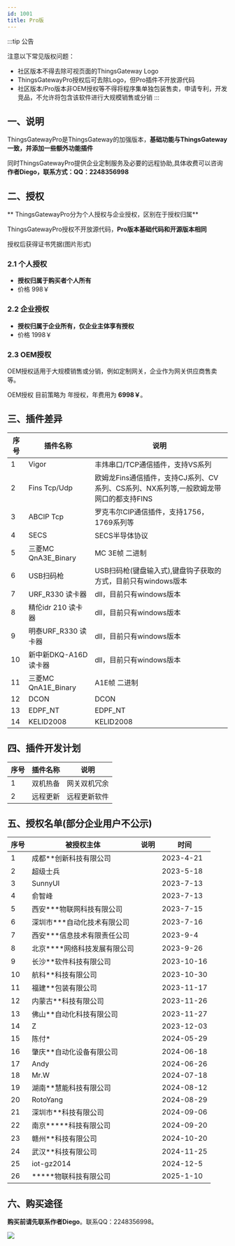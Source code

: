 ```yaml
---
id: 1001
title: Pro版
---
```




:::tip 公告

注意以下常见版权问题：

- 社区版本不得去除可视页面的ThingsGateway Logo
- ThingsGatewayPro授权后可去除Logo，但Pro插件不开放源代码
- 社区版本/Pro版本非OEM授权等不得将程序集单独包装售卖，申请专利，开发竞品，不允许将包含该软件进行大规模销售或分销
:::  

## 一、说明

ThingsGatewayPro是ThingsGateway的加强版本，**基础功能与ThingsGateway一致，并添加一些额外功能插件**

同时ThingsGatewayPro提供企业定制服务及必要的远程协助,具体收费可以咨询**作者Diego，联系方式：QQ：2248356998**

## 二、授权

** ThingsGatewayPro分为个人授权与企业授权，区别在于授权归属**

ThingsGatewayPro授权不开放源代码，**Pro版本基础代码和开源版本相同**

授权后获得证书凭据(图片形式)

### 2.1 个人授权

- **授权归属于购买者个人所有**
- 价格 998￥

### 2.2 企业授权

- **授权归属于企业所有，仅企业主体享有授权**
- 价格 1998￥

### 2.3 OEM授权

OEM授权适用于大规模销售或分销，例如定制网关，企业作为网关供应商售卖等。

OEM授权 目前策略为 年授权，年费用为 **6998￥**。

## 三、插件差异

|序号| 插件名称           |  说明      |            
|----| ---------------| --------------------------|
|1| Vigor | 丰炜串口/TCP通信插件，支持VS系列|
|2| Fins Tcp/Udp | 欧姆龙Fins通信插件，支持CJ系列、CV系列、CS系列、NX系列等,一般欧姆龙带网口的都支持FINS|
|3| ABCIP Tcp | 罗克韦尔CIP通信插件，支持1756，1769系列等|
|4| SECS | SECS半导体协议|
|5| 三菱MC QnA3E_Binary | MC 3E帧 二进制 |
|6| USB扫码枪 | USB扫码枪(键盘输入式),键盘钩子获取的方式，目前只有windows版本|
|7| URF_R330 读卡器  | dll，目前只有windows版本|
|8| 精伦idr 210 读卡器 | dll，目前只有windows版本|
|9| 明泰URF_R330 读卡器 | dll，目前只有windows版本|
|10| 新中新DKQ-A16D 读卡器 | dll，目前只有windows版本|
|11| 三菱MC QnA1E_Binary | A1E帧 二进制 |
|12| DCON | DCON  |
|13| EDPF_NT | EDPF_NT  |
|14| KELID2008 | KELID2008  |

## 四、插件开发计划

|序号| 插件名称           |  说明      |  
|----| ---------------| --------------------------|
|1| 双机热备 | 网关双机冗余| 已完成 |
|2| 远程更新 | 远程更新软件| 已完成 |


## 五、授权名单(部分企业用户不公示)

|序号| 被授权主体           |  说明      |     时间           |       
|----| ---------------| --------------------------|-------------------|
|1| 成都**创新科技有限公司 | | 2023-4-21|
|2| 超级士兵 | | 2023-5-18|
|3| SunnyUI | | 2023-7-13|
|4| 俞智峰 | | 2023-7-13|
|5| 西安***物联网科技有限公司 | | 2023-7-15|
|6| 深圳市***自动化技术有限公司 | | 2023-7-16|
|7| 西安***信息技术有限责任公司 | | 2023-9-4|
|8| 北京****网络科技发展有限公司 | | 2023-9-26|
|9| 长沙**软件科技有限公司 | | 2023-10-16|
|10| 航科**科技有限公司 | | 2023-10-30|
|11| 福建**包装有限公司 | | 2023-11-17|
|12| 内蒙古**科技有限公司 | | 2023-11-26|
|13| 佛山**自动化科技有限公司 | | 2023-11-27|
|14| Z | | 2023-12-03|
|15| 陈付* | | 2024-05-29|
|16| 肇庆**自动化设备有限公司 | | 2024-06-18|
|17| Andy | | 2024-06-26|
|18| Mr.W | | 2024-07-18|
|19| 湖南**慧能科技有限公司 | | 2024-08-12|
|20| RotoYang | | 2024-08-29|
|21| 深圳市**科技有限公司 | | 2024-09-06|
|22| 南京*****科技有限公司 | | 2024-09-20|
|23| 赣州**科技有限公司 | | 2024-10-20|
|24| 武汉**科技有限公司 | | 2024-11-25|
|25| iot-gz2014 | | 2024-12-5 |
|26| *****物联科技有限公司 | | 2025-1-10 |

## 六、购买途径

**购买前请先联系作者Diego**。联系QQ：2248356998。

![](/img/pay.png) 




